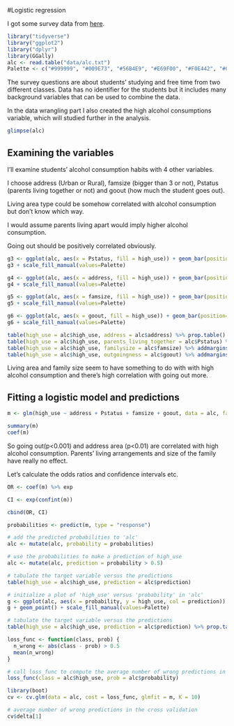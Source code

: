 #Logistic regression


I got some survey data from [here](https://archive.ics.uci.edu/ml/datasets/STUDENT+ALCOHOL+CONSUMPTION).


```r
library("tidyverse")
library("ggplot2")
library("dplyr")
library(GGally)
alc <- read.table("data/alc.txt")
Palette <- c("#999999", "#009E73", "#56B4E9", "#E69F00", "#F0E442", "#0072B2", "#D55E00", "#CC79A7")
```

The survey questions are about students' studying and free time from two different classes. Data has no identifier for the students but it includes many background variables that can be used to combine the data.

In the data wrangling part I also created the high alcohol consumptions variable, which will studied further in the analysis.
```r
glimpse(alc)
```

## Examining the variables

I'll examine students' alcohol consumption habits with 4 other variables.

I choose address (Urban or Rural), famsize (bigger than 3 or not), Pstatus (parents living together or not) and
goout (how much the student goes out).

Living area type could be somehow correlated with alcohol consumption but don't know which way.

I would assume parents living apart would imply higher alcohol consumption. 

Going out should be positively correlated obviously.

```r
g3 <- ggplot(alc, aes(x = Pstatus, fill = high_use)) + geom_bar(position="fill")
g3 + scale_fill_manual(values=Palette)

g4 <- ggplot(alc, aes(x = address, fill = high_use)) + geom_bar(position="fill")
g4 + scale_fill_manual(values=Palette)

g5 <- ggplot(alc, aes(x = famsize, fill = high_use)) + geom_bar(position="fill")
g5 + scale_fill_manual(values=Palette)

g6 <- ggplot(alc, aes(x = goout, fill = high_use)) + geom_bar(position="fill")
g6 + scale_fill_manual(values=Palette)
```


```r
table(high_use = alc$high_use, address = alc$address) %>% prop.table() %>% addmargins()  
table(high_use = alc$high_use, parents_living_together = alc$Pstatus) %>% prop.table() %>% addmargins()
table(high_use = alc$high_use, familysize = alc$famsize) %>% addmargins() %>% prop.table()
table(high_use = alc$high_use, outgoingness = alc$goout) %>% addmargins()  %>% prop.table()
```


Living area and family size seem to have something to do with with high alcohol consumption and there's high correlation with going out more.


## Fitting a logistic model and predictions

```r
m <- glm(high_use ~ address + Pstatus + famsize + goout, data = alc, family = "binomial")

summary(m)
coef(m)
```

So going out(p<0.001) and address area (p<0.01) are correlated with high alcohol consumption. Parents' living arrangements and size of the family have really no effect.




Let's calculate the odds ratios and confidence intervals etc.

```r
OR <- coef(m) %>% exp

CI <- exp(confint(m))

cbind(OR, CI)

probabilities <- predict(m, type = "response")

# add the predicted probabilities to 'alc'
alc <- mutate(alc, probability = probabilities)

# use the probabilities to make a prediction of high_use
alc <- mutate(alc, prediction = probability > 0.5)

# tabulate the target variable versus the predictions
table(high_use = alc$high_use, prediction = alc$prediction)

# initialize a plot of 'high_use' versus 'probability' in 'alc'
g <- ggplot(alc, aes(x = probability, y = high_use, col = prediction))
g + geom_point() + scale_fill_manual(values=Palette)

# tabulate the target variable versus the predictions
table(high_use = alc$high_use, prediction = alc$prediction) %>% prop.table()  %>% addmargins()
```



```r
loss_func <- function(class, prob) {
  n_wrong <- abs(class - prob) > 0.5
  mean(n_wrong)
}

# call loss_func to compute the average number of wrong predictions in the (training) data
loss_func(class = alc$high_use, prob = alc$probability)

library(boot)
cv <- cv.glm(data = alc, cost = loss_func, glmfit = m, K = 10)

# average number of wrong predictions in the cross validation
cv$delta[1]
```


